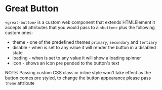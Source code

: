 # Great Button

`<great-button>` is a custom web component that extends HTMLElement it accepts all attributes that you would pass to a `<button>` plus the following custom ones:

-   theme - one of the predefined themes `primary`, `secondary` and `tertiary`
-   disable - when is set to any value it will render the button in a disabled state
-   loading - when is set to any value it will show a loading spinner
-   icon - shows an icon pre pended to the button's text

NOTE: Passing custom CSS class or inline style won't take effect as the button comes pre styled, to change the button appearance please pass `theme` attribute
